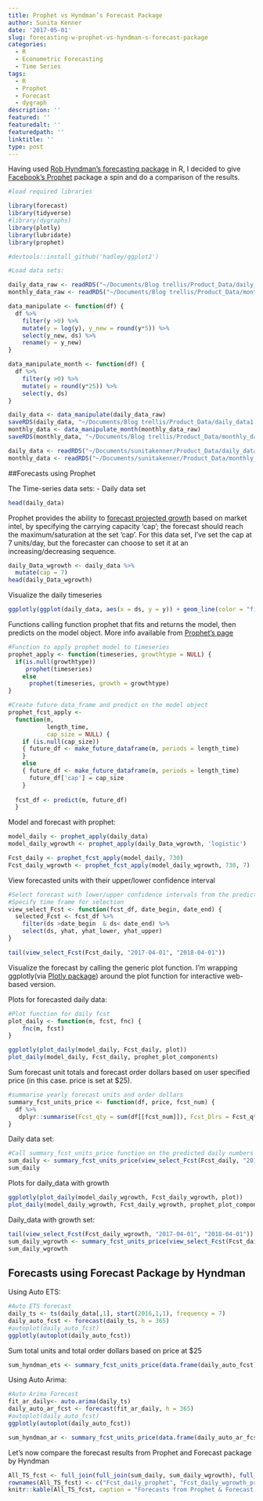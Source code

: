 ```yaml
---
title: Prophet vs Hyndman’s Forecast Package
author: Sunita Kenner
date: '2017-05-01'
slug: forecasting-w-prophet-vs-hyndman-s-forecast-package
categories:
  - R
  - Econometric Forecasting
  - Time Series
tags:
  - R
  - Prophet
  - Forecast
  - dygraph
description: ''
featured: ''
featuredalt: ''
featuredpath: ''
linktitle: ''
type: post
---
```


Having used [Rob Hyndman's forecasting package](http://robjhyndman.com) in R, I decided to give [Facebook's Prophet](https://facebookincubator.github.io/prophet/docs/quick_start.html) package a spin and do a comparison of the results.

```r
#load required libraries

library(forecast)
library(tidyverse)
#library(dygraphs)
library(plotly)
library(lubridate)
library(prophet)

#devtools::install_github('hadley/ggplot2')

```


```r
#Load data sets:

daily_data_raw <- readRDS("~/Documents/Blog trellis/Product_Data/daily_data.rds")
monthly_data_raw <- readRDS("~/Documents/Blog trellis/Product_Data/monthlydata.rds")

data_manipulate <- function(df) {
  df %>% 
    filter(y >0) %>% 
    mutate(y = log(y), y_new = round(y*5)) %>%
    select(y_new, ds) %>%
    rename(y = y_new)
}

data_manipulate_month <- function(df) {
  df %>% 
    filter(y >0) %>% 
    mutate(y = round(y*25)) %>%
    select(y, ds)
}

daily_data <- data_manipulate(daily_data_raw)
saveRDS(daily_data, "~/Documents/Blog trellis/Product_Data/daily_data1.rds")
monthly_data <- data_manipulate_month(monthly_data_raw)
saveRDS(monthly_data, "~/Documents/Blog trellis/Product_Data/monthly_data1.rds")

```

```r
daily_data <- readRDS("~/Documents/sunitakenner/Product_Data/daily_data1.rds")
monthly_data <- readRDS("~/Documents/sunitakenner/Product_Data/monthly_data1.rds")
```

##Forecasts using Prophet

The Time-series data sets:
- Daily data set

```r
head(daily_data)
```

Prophet provides the ability to [forecast projected growth](https://facebookincubator.github.io/prophet/docs/forecasting_growth.html) based on market intel, by specifying the carrying capacity 'cap'; the forecast should reach the maximum/saturation at the set 'cap'. For this data set, I've set the cap at 7 units/day, but the forecaster can choose to set it at an increasing/decreasing sequence.  

```r

daily_Data_wgrowth <- daily_data %>% 
  mutate(cap = 7)
head(daily_Data_wgrowth)
```

Visualize the daily timeseries
```r
ggplotly(ggplot(daily_data, aes(x = ds, y = y)) + geom_line(color = "firebrick") + ggtitle("Daily Timeseries")) 
```

Functions calling function prophet that fits and returns the model, then predicts on the model object. More info available from [Prophet's page](https://facebookincubator.github.io/prophet/docs/installation.html) 

```r
#Function to apply prophet model to timeseries
prophet_apply <- function(timeseries, growthtype = NULL) {
  if(is.null(growthtype))
     prophet(timeseries)
    else
      prophet(timeseries, growth = growthtype)
}

#Create future data_frame and predict on the model object
prophet_fcst_apply <-
  function(m,
           length_time,
           cap_size = NULL) {
    if (is.null(cap_size))
    { future_df <- make_future_dataframe(m, periods = length_time)
    }
    else 
    { future_df <- make_future_dataframe(m, periods = length_time)
      future_df['cap'] = cap_size
    }
    
  fcst_df <- predict(m, future_df)
  }

```


Model and forecast with prophet:

```r
model_daily <- prophet_apply(daily_data)
model_daily_wgrowth <- prophet_apply(daily_Data_wgrowth, 'logistic')

Fcst_daily <- prophet_fcst_apply(model_daily, 730)
Fcst_daily_wgrowth <- prophet_fcst_apply(model_daily_wgrowth, 730, 7)

```

View forecasted units with their upper/lower confidence interval 
```r

#Select forecast with lower/upper confidence intervals from the predicted object
#Specify time frame for selection
view_select_Fcst <- function(fcst_df, date_begin, date_end) {
  selected_Fcst <- fcst_df %>% 
    filter(ds >date_begin  & ds< date_end) %>% 
    select(ds, yhat, yhat_lower, yhat_upper)
}

tail(view_select_Fcst(Fcst_daily, "2017-04-01", "2018-04-01"))
```

Visualize the forecast by calling the generic plot function. I'm wrapping ggplotly(via [Plotly package](https://plot.ly/ggplot2/)) around the plot function for interactive web-based version.

Plots for forecasted daily data: 
```r

#Plot function for daily fcst
plot_daily <- function(m, fcst, fnc) {
    fnc(m, fcst)
}

ggplotly(plot_daily(model_daily, Fcst_daily, plot))
plot_daily(model_daily, Fcst_daily, prophet_plot_components)

```

Sum forecast unit totals and forecast order dollars based on user specified price (in this case. price is set at $25).

```r
#summarise yearly forecast units and order dollars
summary_fcst_units_price <- function(df, price, fcst_num) {
  df %>% 
   dplyr::summarise(Fcst_qty = sum(df[[fcst_num]]), Fcst_Dlrs = Fcst_qty*price)
}

```

Daily data set:
```r
#Call summary_fcst_units_price function on the predicted daily numbers
sum_daily <- summary_fcst_units_price(view_select_Fcst(Fcst_daily, "2017-04-01", "2018-04-01"), 25, "yhat")
sum_daily
```

Plots for daily_data with growth

```r
ggplotly(plot_daily(model_daily_wgrowth, Fcst_daily_wgrowth, plot))
plot_daily(model_daily_wgrowth, Fcst_daily_wgrowth, prophet_plot_components)

```

Daily_data with growth set:
```r
tail(view_select_Fcst(Fcst_daily_wgrowth, "2017-04-01", "2018-04-01"))
sum_daily_wgrowth <- summary_fcst_units_price(view_select_Fcst(Fcst_daily_wgrowth,  "2017-04-01", "2018-04-01"),25, "yhat")
sum_daily_wgrowth

```


## Forecasts using Forecast Package by Hyndman

Using Auto ETS:
```r

#Auto ETS forecast
daily_ts <- ts(daily_data[,1], start(2016,1,1), frequency = 7)
daily_auto_fcst <- forecast(daily_ts, h = 365)
#autoplot(daily_auto_fcst)
ggplotly(autoplot(daily_auto_fcst))

```

Sum total units and total order dollars based on price at $25
```r
sum_hyndman_ets <- summary_fcst_units_price(data.frame(daily_auto_fcst), 25, "Point.Forecast")
```

Using Auto Arima:
```r
#Auto Arima Forecast
fit_ar_daily<- auto.arima(daily_ts)
daily_auto_ar_fcst <- forecast(fit_ar_daily, h = 365)
#autoplot(daily_auto_fcst)
ggplotly(autoplot(daily_auto_fcst))

```

```r
sum_hyndman_ar <- summary_fcst_units_price(data.frame(daily_auto_ar_fcst), 25, "Point.Forecast")

```

Let's now compare the forecast results from Prophet and Forecast package by Hyndman
```r
All_TS_fcst <- full_join(full_join(sum_daily, sum_daily_wgrowth), full_join(sum_hyndman_ets, sum_hyndman_ar))
rownames(All_TS_fcst) <- c("Fcst_daily_prophet", "Fcst_daily_wgrowth_prophet", "Fcst_daily_forecast_ETS", "Fcst_daily_forecast_ARIMA")
knitr::kable(All_TS_fcst, caption = "Forecasts from Prophet & Forecast Package")
```
